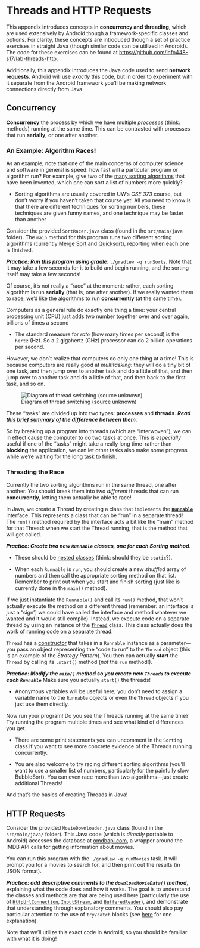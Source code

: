 # Threads and HTTP Requests
This appendix introduces concepts in **concurrency and threading**, which are used extensively by Android though a framework-specific classes and options. For clarity, these concepts are introduced though a set of practice exercises in straight Java (though similar code can be utilized in Android). The code for these exercises can be found at <https://github.com/info448-s17/lab-threads-http>.

Additionally, this appendix introduces the Java code used to send **network requests**. Android will use _exactly_ this code, but in order to experiment with it separate from the Android framework you'll be making network connections directly from Java.

## Concurrency
**Concurrency** the process by which we have multiple _processes_ (think: methods) running at the same time. This can be contrasted with processes that run **serially**, or one after another.

### An Example: Algorithm Races!
As an example, note that one of the main concerns of computer science and software in general is speed: how fast will a particular program or algorithm run? For example, give two of the [many sorting algorithms](https://en.wikipedia.org/wiki/Sorting_algorithm#Popular_sorting_algorithms) that have been invented, which one can sort a list of numbers more quickly?

- Sorting algorithms are usually covered in UW's _CSE 373_ course, but don't worry if you haven't taken that course yet! All you need to know is that there are different techniques for sorting numbers, these techniques are given funny names, and one technique may be faster than another

Consider the provided `SortRacer.java` class (found in the `src/main/java` folder). The `main` method for this program runs two different sorting algorithms (currently [Merge Sort](https://en.wikipedia.org/wiki/Merge_sort) and [Quicksort](https://en.wikipedia.org/wiki/Quicksort)), reporting when each one is finished.

___Practice: Run this program using gradle___: `./gradlew -q runSorts`. Note that it may take a few seconds for it to build and begin running, and the sorting itself may take a few seconds!

Of course, it's not really a "race" at the moment: rather, each sorting algorithm is run **serially** (that is, one after another). If we really wanted them to race, we'd like the algorithms to run **concurrently** (at the same time).

Computers as a general rule do exactly one thing a time: your central processing unit (CPU) just adds two number together over and over again, billions of times a second

- The standard measure for _rate_ (how many times per second) is the `hertz` (Hz). So a 2 gigahertz (GHz) processor can do 2 billion operations per second.

However, we don't realize that computers do only one thing at a time! This is because computers are really good at _multitasking_: they will do a tiny bit of one task, and then jump over to another task and do a little of that, and then jump over to another task and do a little of that, and then back to the first task, and so on.

![Diagram of thread switching (source unknown)](img/threads/thread-switching.jpg)

These "tasks" are divided up into two types: **processes** and **threads**. ___Read [this brief summary](https://docs.oracle.com/javase/tutorial/essential/concurrency/procthread.html) of the difference between them___.

So by breaking up a program into threads (which are "interwoven"), we can in effect cause the computer to do two tasks at once. This is _especially_ useful if one of the "tasks" might take a really long time--rather than **blocking** the application, we can let other tasks also make some progress while we're waiting for the long task to finish.

### Threading the Race
Currently the two sorting algorithms run in the same thread, one after another. You should break them into two _different_ threads that can run **concurrently**, letting them actually be able to race!

In Java, we create a Thread by creating a class that `implements` the [**`Runnable`**](https://docs.oracle.com/javase/8/docs/api/java/lang/Runnable.html) interface. This represents a class that can be "run" in a separate thread! The `run()` method required by the interface acts a bit like the "main" method for that Thread: when we start the Thread running, that is the method that will get called.

___Practice: Create two new `Runnable` classes, one for each Sorting method___.

- These should be [nested classes](https://docs.oracle.com/javase/tutorial/java/javaOO/nested.html) (think: should they be `static`?).

- When each `Runnable` is `run`, you should create a new _shuffled_ array of numbers and then call the appropriate sorting method on that list. Remember to print out when you start and finish sorting (just like is currently done in the `main()` method).

If we just instantiate the `Runnable()` and call its `run()` method, that won't actually execute the method on a different thread (remember: an interface is just a "sign"; we could have called the interface and method whatever we wanted and it would still compile). Instead, we execute code on a separate thread by using an instance of the [**`Thread`**](https://docs.oracle.com/javase/8/docs/api/java/lang/Thread.html) class. This class actually does the work of running code on a separate thread.

`Thread` has a [constructor](https://docs.oracle.com/javase/8/docs/api/java/lang/Thread.html#Thread-java.lang.Runnable-) that takes in a `Runnable` instance as a parameter&mdash;you pass an object representing the "code to run" to the `Thread` object (this is an example of the _Strategy Pattern_). You then can actually **start** the `Thread` by calling its `.start()` method (_not_ the `run` method!).

___Practice: Modify the `main()` method so you create new `Threads` to execute each `Runnable`___ Make sure you actually `start()` the threads!

- Anonymous variables will be useful here; you don't need to assign a variable name to the `Runnable` objects or even the `Thread` objects if you just use them directly.

Now run your program! Do you see the Threads running at the same time? Try running the program multiple times and see what kind of differences you get.

- There are some print statements you can uncomment in the `Sorting` class if you want to see more concrete evidence of the Threads running concurrently.

- You are also welcome to try racing different sorting algorithms (you'll want to use a smaller list of numbers, particularly for the painfully slow BubbleSort). You can even race more than two algorithms---just create additional Threads!

And that's the basics of creating Threads in Java!


## HTTP Requests
Consider the provided `MovieDownloader.java` class (found in the `src/main/java/` folder). This Java code (which is _directly_ portable to Android) accesses the database at [omdbapi.com](http://www.omdbapi.com/), a wrapper around the IMDB API calls for getting information about movies.

You can run this program with the `./gradlew -q runMovies` task. It will prompt you for a movies to search for, and then print out the results (in JSON format).

___Practice: add descriptive comments to the `downloadMovieData()` method___, explaining what the code does and how it works. The goal is to understand the classes and methods are that are being used here (particularly the use of [`HttpUrlConnection`](https://docs.oracle.com/javase/8/docs/api/java/net/HttpURLConnection.html), [`InputStream`](https://docs.oracle.com/javase/8/docs/api/java/io/InputStream.html), and [`BufferedReader`](https://docs.oracle.com/javase/8/docs/api/java/io/BufferedReader.html)), and demonstrate that understanding through explanatory comments. You should also pay particular attention to the use of `try/catch` blocks (see [here](https://docs.oracle.com/javase/tutorial/essential/exceptions/handling.html) for one explanation).

Note that we'll utilize this exact code in Android, so you should be familiar with what it is doing!
